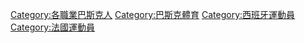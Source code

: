 {{Commonscat|Sportspeople from the Basque Country}}

[[Category:各職業巴斯克人|Category:各職業巴斯克人]]
[[Category:巴斯克體育|Category:巴斯克體育]]
[[Category:西班牙運動員|Category:西班牙運動員]]
[[Category:法國運動員|Category:法國運動員]]
